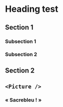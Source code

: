 # Heading test

## Section 1

### Subsection 1

### Subsection 2

## Section 2

## `<Picture />`

### « Sacrebleu ! »
